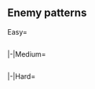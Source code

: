 ==Enemy patterns==
<!--
AUTOGENERATED, leave a comment on this subpage if you have found any issues (incorrect or missing info, non-optimal order, etc.)
-->
{{Section}}
<tabber>
Easy=
{{Event/Map|
{{Event/MapNode|1|Easy|x=649|y=94}}
{{Event/MapNode|A|Easy|x=638|y=212}}
{{Event/MapNode|B|Easy|x=630|y=298}}
{{Event/MapNode|C|Easy|x=587|y=221}}
{{Event/MapNode|D|Easy|x=588|y=139}}
{{Event/MapNode|E|Easy|x=564|y=282}}
{{Event/MapNode|F|Easy|x=534|y=116}}
{{Event/MapNode|G|Easy|x=521|y=189}}
{{Event/MapNode|H|Easy|x=458|y=222}}
{{Event/MapNode|I|Easy|x=510|y=273}}
{{Event/MapNode|J|Easy|x=360|y=295}}
{{Event/MapNode|K|Easy|x=290|y=235}}
{{Event/MapNode|L|Easy|x=234|y=230}}
{{Event/MapNode|M|Easy|x=220|y=175}}
{{Event/MapNode|N|Easy|x=145|y=110}}
}}
<div style="width:800px;max-height:400px;overflow:auto;">
{{NodeInfo|diff=Easy|name=深海東方艦隊 残存巡洋艦戦隊
|A
|Normal
|{{TooltipSimple|Line Ahead|30% (12353/40835)}}
|Heavy Cruiser Ri-Class/Flagship
|Light Cruiser Tsu-Class
|Destroyer Ro-Class/Late Model
|Destroyer Ro-Class
|Destroyer Ro-Class
|Destroyer Ro-Class
|-
|A
|Normal
|{{TooltipSimple|Line Ahead|15% (6256/40835)}}<br>{{TooltipSimple|Double Line|54% (22226/40835)}}
|Heavy Cruiser Ri-Class/Flagship
|Light Cruiser Ho-Class/Flagship
|Light Cruiser Tsu-Class
|Destroyer Ro-Class/Late Model
|Destroyer Ro-Class
|Destroyer Ro-Class
}}
{{NodeInfo|diff=Easy|name=東方紅海艦隊 ソマリア支隊
|B
|Normal
|{{TooltipSimple|Diamond|30% (11645/39215)}}
|Light Carrier Nu-Class/Flagship
|Light Cruiser Ho-Class/Flagship
|Destroyer Ro-Class/Late Model
|Destroyer Ro-Class
|Destroyer Ro-Class
|-
|B
|Normal
|{{TooltipSimple|Double Line|35% (13709/39215)}}<br>{{TooltipSimple|Diamond|35% (13861/39215)}}
|Light Carrier Nu-Class/Flagship
|Light Cruiser He-Class/Flagship
|Destroyer Ro-Class/Late Model
|Destroyer Ro-Class
|Destroyer Ro-Class
|Transport Ship Wa-Class
}}
{{NodeInfo|diff=Easy|name=深海紅海艦隊 火力打撃群
|C
|Normal
|{{TooltipSimple|Line Ahead|50% (19088/38260)}}<br>{{TooltipSimple|Double Line|25% (9636/38260)}}
|Battleship Ru-Class/Flagship
|Battleship Ru-Class/Flagship
|Destroyer Ro-Class/Late Model
|Destroyer Ro-Class
|Destroyer Ro-Class
|Destroyer Ro-Class
|-
|C
|Normal
|{{TooltipSimple|Line Ahead|25% (9536/38260)}}
|Battleship Ru-Class/Flagship
|Battleship Ru-Class/Flagship
|Battleship Ru-Class/Elite
|Destroyer Ro-Class/Late Model
|Destroyer Ro-Class
|Destroyer Ro-Class
}}
{{NodeInfo|diff=Easy|name=深海東方潜水艦隊 残存部隊
|D
|Normal
|{{TooltipSimple|Echelon|34% (31699/93695)}}<br>{{TooltipSimple|Line Abreast|25% (23521/93695)}}
|Submarine Yo-Class/Elite
|Submarine Ka-Class
|Submarine Ka-Class
|Submarine Ka-Class
|-
|D
|Normal
|{{TooltipSimple|Echelon|41% (38475/93695)}}
|Submarine Yo-Class/Elite
|Submarine Yo-Class/Elite
|Submarine Ka-Class
|Submarine Ka-Class
}}
{{NodeInfoEmpty|Easy|E}}
{{NodeInfoEmpty|Easy|F}}
{{NodeInfoEmpty|Easy|G}}
{{NodeInfoEmpty|Easy|H}}
{{NodeInfo|diff=Easy|name=深海紅海艦隊 ソマリア機動部隊群
|I
|Boss
|{{TooltipSimple|Cruising<br>Formation 3|84% (31748/37981)}}
|Aircraft Carrier Summer Demon
|Light Carrier Nu-Class/Elite
|Battleship Ru-Class/Flagship
|Heavy Cruiser Ne-Class
|Destroyer Ro-Class/Late Model
|Destroyer Ro-Class/Late Model
|Light Cruiser He-Class/Flagship
|Light Cruiser Tsu-Class
|Destroyer Ro-Class/Late Model
|Destroyer Ro-Class
|Destroyer Ro-Class
|Destroyer Ro-Class
|-
|I
|Boss
|{{TooltipSimple|Cruising<br>Formation 3|16% (6233/37981)}}<br>(Final)
|Aircraft Carrier Summer Demon
|Light Carrier Nu-Class/Kai Elite
|Battleship Ru-Class/Flagship
|Heavy Cruiser Ne-Class
|Destroyer Ro-Class/Late Model
|Destroyer Ro-Class/Late Model
|Light Cruiser He-Class/Flagship
|Light Cruiser Tsu-Class
|Destroyer Ro-Class/Late Model
|Destroyer Ro-Class/Late Model
|Destroyer Ro-Class
|Destroyer Ro-Class
}}
{{NodeInfo|diff=Easy|name=深海紅海配備 魚雷艇襲撃隊
|J
|Normal
|{{TooltipSimple|Echelon|11% (5980/54511)}}
|PT Imp Pack/III
|PT Imp Pack
|PT Imp Pack
|PT Imp Pack
|-
|J
|Normal
|{{TooltipSimple|Echelon|53% (28929/54511)}}
|PT Imp Pack/III
|PT Imp Pack
|PT Imp Pack
|PT Imp Pack
|PT Imp Pack
|-
|J
|Normal
|{{TooltipSimple|Echelon|36% (19602/54511)}}
|PT Imp Pack/III
|PT Imp Pack
|PT Imp Pack
|PT Imp Pack
|PT Imp Pack
|PT Imp Pack
}}
{{NodeInfo|diff=Easy|name=紅海方面 深海物資集積基地
|K
|Defense
|{{TooltipSimple|Diamond|30% (15868/53277)}}
|Supply Depot Summer Princess
|Airfield Princess/V
|Transport Ship Wa-Class
|Transport Ship Wa-Class
|Transport Ship Wa-Class
|Destroyer I-Class
|-
|K
|Defense
|{{TooltipSimple|Diamond|35% (18834/53277)}}
|Supply Depot Summer Princess
|Airfield Princess/VI
|Artillery Imp
|Transport Ship Wa-Class
|Transport Ship Wa-Class
|Transport Ship Wa-Class
|-
|K
|Defense
|{{TooltipSimple|Diamond|35% (18575/53277)}}
|Supply Depot Summer Princess
|Airfield Princess/V
|Airfield Princess/V
|Artillery Imp
|Transport Ship Wa-Class
|Transport Ship Wa-Class
}}
{{NodeInfo|diff=Easy|name=紅海方面 深海物資集積基地
|L
|Normal
|{{TooltipSimple|Diamond|40% (4860/12274)}}
|Supply Depot Summer Princess
|PT Imp Pack
|PT Imp Pack
|Transport Ship Wa-Class
|Transport Ship Wa-Class
|Destroyer I-Class
|-
|L
|Normal
|{{TooltipSimple|Diamond|35% (4327/12274)}}
|Supply Depot Summer Princess
|PT Imp Pack/III
|PT Imp Pack
|PT Imp Pack
|Transport Ship Wa-Class
|Transport Ship Wa-Class
|-
|L
|Normal
|{{TooltipSimple|Diamond|25% (3087/12274)}}
|Supply Depot Summer Princess
|Artillery Imp
|PT Imp Pack
|PT Imp Pack
|Transport Ship Wa-Class
|Transport Ship Wa-Class
}}
{{NodeInfo|diff=Easy|name=深海スエズ防衛 迎撃ライン
|M
|Normal
|{{TooltipSimple|Echelon|31% (13152/42698)}}
|Heavy Cruiser Ri-Class/Flagship
|Battleship Ru-Class/Elite
|Battleship Ru-Class/Elite
|PT Imp Pack/III
|PT Imp Pack
|PT Imp Pack
|-
|M
|Normal
|{{TooltipSimple|Echelon|38% (16044/42698)}}
|Heavy Cruiser Ri-Class/Flagship
|Battleship Ru-Class/Elite
|Battleship Ru-Class/Elite
|Light Cruiser Tsu-Class
|PT Imp Pack
|PT Imp Pack
|-
|M
|Normal
|{{TooltipSimple|Echelon|32% (13502/42698)}}
|Heavy Cruiser Ri-Class/Flagship
|Battleship Ru-Class/Elite
|Battleship Ru-Class/Elite
|Heavy Cruiser Ne-Class
|PT Imp Pack/II
|PT Imp Pack/II
}}
{{NodeInfo|diff=Easy|name=深海スエズ防衛 最終ライン
|N
|Boss
|{{TooltipSimple|Cruising<br>Formation 4|69% (23256/33538)}}
|French Battleship Princess
|Battleship Ru-Class/Flagship
|Battleship Ru-Class/Elite
|Light Carrier Nu-Class/Elite
|Destroyer Na-Class
|Destroyer Na-Class
|Destroyer Na-Class
|Destroyer Ha-Class/Late Model
|Destroyer Ro-Class
|Destroyer Ro-Class
|Destroyer Ro-Class
|Destroyer Ro-Class
|-
|N
|Boss
|{{TooltipSimple|Cruising<br>Formation 4|31% (10282/33538)}}<br>(Final)
|French Battleship Princess/Damaged
|Battleship Ru-Class/Flagship
|Battleship Ru-Class/Flagship
|Light Carrier Nu-Class/Elite
|Destroyer Na-Class
|Destroyer Na-Class
|Destroyer Na-Class
|Destroyer Ha-Class/Late Model
|Destroyer Ha-Class/Late Model
|Destroyer Ro-Class
|Destroyer Ro-Class
|Destroyer Ro-Class
}}
</div> <!-- overflow -->
|-|Medium=
{{Event/Map|
{{Event/MapNode|1|Medium|x=649|y=94}}
{{Event/MapNode|A|Medium|x=638|y=212}}
{{Event/MapNode|B|Medium|x=630|y=298}}
{{Event/MapNode|C|Medium|x=587|y=221}}
{{Event/MapNode|D|Medium|x=588|y=139}}
{{Event/MapNode|E|Medium|x=564|y=282}}
{{Event/MapNode|F|Medium|x=534|y=116}}
{{Event/MapNode|G|Medium|x=521|y=189}}
{{Event/MapNode|H|Medium|x=458|y=222}}
{{Event/MapNode|I|Medium|x=510|y=273}}
{{Event/MapNode|J|Medium|x=360|y=295}}
{{Event/MapNode|K|Medium|x=290|y=235}}
{{Event/MapNode|L|Medium|x=234|y=230}}
{{Event/MapNode|M|Medium|x=220|y=175}}
{{Event/MapNode|N|Medium|x=145|y=110}}
}}
<div style="width:800px;max-height:400px;overflow:auto;">
{{NodeInfo|diff=Medium|name=深海東方艦隊 残存巡洋艦戦隊
|A
|Normal
|{{TooltipSimple|Line Ahead|29% (3525/12150)}}
|Heavy Cruiser Ri-Class/Flagship
|Light Cruiser Ho-Class/Flagship
|Light Cruiser Tsu-Class
|Destroyer Ro-Class/Late Model
|Destroyer Ro-Class
|Destroyer Ro-Class
|-
|A
|Normal
|{{TooltipSimple|Line Ahead|25% (3048/12150)}}<br>{{TooltipSimple|Double Line|46% (5577/12150)}}
|Heavy Cruiser Ri-Class/Flagship
|Light Cruiser Ho-Class/Flagship
|Light Cruiser Tsu-Class/Elite
|Destroyer Ro-Class/Late Model
|Destroyer Ro-Class
|Destroyer Ro-Class
}}
{{NodeInfo|diff=Medium|name=東方紅海艦隊 ソマリア支隊
|B
|Normal
|{{TooltipSimple|Diamond|30% (3451/11663)}}
|Light Carrier Nu-Class/Flagship
|Light Cruiser He-Class/Flagship
|Destroyer Ro-Class/Late Model
|Destroyer Ro-Class
|Destroyer Ro-Class
|Transport Ship Wa-Class/Elite
|-
|B
|Normal
|{{TooltipSimple|Double Line|35% (4126/11663)}}<br>{{TooltipSimple|Diamond|35% (4086/11663)}}
|Light Carrier Nu-Class/Kai Flagship
|Light Cruiser He-Class/Flagship
|Destroyer Ro-Class/Late Model
|Destroyer Ro-Class
|Destroyer Ro-Class
|Transport Ship Wa-Class/Elite
}}
{{NodeInfo|diff=Medium|name=深海紅海艦隊 火力打撃群
|C
|Normal
|{{TooltipSimple|Line Ahead|50% (5451/11010)}}<br>{{TooltipSimple|Double Line|25% (2706/11010)}}
|Battleship Ru-Class/Flagship
|Battleship Ru-Class/Flagship
|Battleship Ru-Class/Elite
|Destroyer Ro-Class/Late Model
|Destroyer Ro-Class
|Destroyer Ro-Class
|-
|C
|Normal
|{{TooltipSimple|Line Ahead|26% (2853/11010)}}
|Battleship Ru-Class/Flagship
|Battleship Ru-Class/Flagship
|Battleship Ru-Class/Elite
|Battleship Ru-Class/Elite
|Destroyer Ro-Class/Late Model
|Destroyer Ro-Class/Late Model
}}
{{NodeInfo|diff=Medium|name=深海東方潜水艦隊 残存部隊
|D
|Normal
|{{TooltipSimple|Echelon|30% (9067/30191)}}<br>{{TooltipSimple|Line Abreast|23% (6904/30191)}}
|Submarine Yo-Class/Elite
|Submarine Yo-Class/Elite
|Submarine Ka-Class
|Submarine Ka-Class
|-
|D
|Normal
|{{TooltipSimple|Echelon|47% (14220/30191)}}
|Submarine Yo-Class/Elite
|Submarine Yo-Class/Elite
|Submarine Ka-Class/Elite
|Submarine Ka-Class
}}
{{NodeInfoEmpty|Medium|E}}
{{NodeInfoEmpty|Medium|F}}
{{NodeInfoEmpty|Medium|G}}
{{NodeInfoEmpty|Medium|H}}
{{NodeInfo|diff=Medium|name=深海紅海艦隊 ソマリア機動部隊群
|I
|Boss
|{{TooltipSimple|Cruising<br>Formation 3|74% (6113/8220)}}
|Aircraft Carrier Summer Demon
|Light Carrier Nu-Class/Kai Elite
|Light Carrier Nu-Class/Kai Elite
|Battleship Ru-Class/Flagship
|Heavy Cruiser Ne-Class
|Heavy Cruiser Ne-Class
|Light Cruiser He-Class/Flagship
|Light Cruiser Tsu-Class
|Destroyer Ro-Class/Late Model
|Destroyer Ro-Class/Late Model
|Destroyer Ro-Class
|Destroyer Ro-Class
|-
|I
|Boss
|{{TooltipSimple|Cruising<br>Formation 3|26% (2107/8220)}}<br>(Final)
|Aircraft Carrier Summer Demon
|Light Carrier Nu-Class/Kai Elite
|Light Carrier Nu-Class/Kai Elite
|Battleship Ta-Class/Flagship
|Heavy Cruiser Ne-Class
|Heavy Cruiser Ne-Class
|Light Cruiser He-Class/Flagship
|Light Cruiser Tsu-Class
|Destroyer Ha-Class/Late Model
|Destroyer Ha-Class/Late Model
|Destroyer Ro-Class
|Destroyer Ro-Class
}}
{{NodeInfo|diff=Medium|name=深海紅海配備 魚雷艇襲撃隊
|J
|Normal
|{{TooltipSimple|Echelon|7% (1380/20665)}}
|PT Imp Pack/III
|PT Imp Pack
|PT Imp Pack
|PT Imp Pack
|PT Imp Pack
|PT Imp Pack
|-
|J
|Normal
|{{TooltipSimple|Echelon|49% (10155/20665)}}
|PT Imp Pack/III
|PT Imp Pack/III
|PT Imp Pack
|PT Imp Pack
|PT Imp Pack
|PT Imp Pack
|-
|J
|Normal
|{{TooltipSimple|Echelon|44% (9130/20665)}}
|PT Imp Pack/IV
|PT Imp Pack/III
|PT Imp Pack/III
|PT Imp Pack
|PT Imp Pack
|PT Imp Pack
}}
{{NodeInfo|diff=Medium|name=紅海方面 深海物資集積基地
|K
|Defense
|{{TooltipSimple|Diamond|30% (5942/19856)}}
|Supply Depot Summer Princess
|Airfield Princess/VI
|Artillery Imp
|Transport Ship Wa-Class/Elite
|Transport Ship Wa-Class/Elite
|Transport Ship Wa-Class/Elite
|-
|K
|Defense
|{{TooltipSimple|Diamond|35% (7018/19856)}}
|Supply Depot Summer Princess
|Airfield Princess/VI
|Airfield Princess/V
|Artillery Imp
|Transport Ship Wa-Class/Elite
|Transport Ship Wa-Class/Elite
|-
|K
|Defense
|{{TooltipSimple|Diamond|35% (6896/19856)}}
|Supply Depot Summer Princess
|Airfield Princess/V
|Airfield Princess/V
|Transport Ship Wa-Class/Elite
|Transport Ship Wa-Class/Elite
|Transport Ship Wa-Class/Elite
}}
{{NodeInfo|diff=Medium|name=紅海方面 深海物資集積基地
|L
|Normal
|{{TooltipSimple|Diamond|35% (516/1485)}}
|Supply Depot Summer Princess
|PT Imp Pack/III
|PT Imp Pack/II
|PT Imp Pack/II
|Transport Ship Wa-Class/Elite
|Transport Ship Wa-Class/Elite
|-
|L
|Normal
|{{TooltipSimple|Diamond|30% (441/1485)}}
|Supply Depot Summer Princess
|Artillery Imp
|PT Imp Pack/III
|PT Imp Pack/III
|Transport Ship Wa-Class/Elite
|Transport Ship Wa-Class/Elite
|-
|L
|Normal
|{{TooltipSimple|Diamond|36% (528/1485)}}
|Supply Depot Summer Princess
|PT Imp Pack/II
|PT Imp Pack/II
|Transport Ship Wa-Class/Elite
|Transport Ship Wa-Class/Elite
|Transport Ship Wa-Class/Elite
}}
{{NodeInfo|diff=Medium|name=深海スエズ防衛 迎撃ライン
|M
|Normal
|{{TooltipSimple|Line Ahead|29% (5237/18188)}}
|Heavy Cruiser Ri-Class/Flagship
|Battleship Ru-Class/Elite
|Battleship Ru-Class/Elite
|Light Cruiser Tsu-Class
|PT Imp Pack/II
|PT Imp Pack/II
|-
|M
|Normal
|{{TooltipSimple|Line Ahead|35% (6440/18188)}}
|Heavy Cruiser Ri-Class/Flagship
|Battleship Ru-Class/Elite
|Battleship Ru-Class/Elite
|Heavy Cruiser Ne-Class
|PT Imp Pack/III
|PT Imp Pack/III
|-
|M
|Normal
|{{TooltipSimple|Line Ahead|36% (6511/18188)}}
|Heavy Cruiser Ri-Class/Kai Flagship
|Battleship Ru-Class/Elite
|Battleship Ru-Class/Elite
|Heavy Cruiser Ne-Class
|PT Imp Pack/III
|PT Imp Pack/III
}}
{{NodeInfo|diff=Medium|name=深海スエズ防衛 最終ライン
|N
|Boss
|{{TooltipSimple|Cruising<br>Formation 4|67% (8328/12445)}}
|French Battleship Princess/II
|Battleship Ru-Class/Flagship
|Battleship Ru-Class/Flagship
|Light Carrier Nu-Class/Kai Elite
|Destroyer Na-Class/Elite
|Destroyer Na-Class/Elite
|Destroyer Na-Class/Elite
|Light Cruiser Tsu-Class
|Destroyer Ha-Class/Late Model
|Destroyer Ro-Class
|Destroyer Ro-Class
|Destroyer Ro-Class
|-
|N
|Boss
|{{TooltipSimple|Cruising<br>Formation 4|33% (4117/12445)}}<br>(Final)
|French Battleship Princess/Damaged II
|Battleship Ru-Class/Flagship
|Battleship Ru-Class/Flagship
|Standard Carrier Wo-Class/Flagship IV
|Destroyer Na-Class/Elite
|Destroyer Na-Class/Elite
|Destroyer Na-Class/Elite
|Light Cruiser Tsu-Class
|Destroyer Ha-Class/Late Model
|Destroyer Ha-Class/Late Model
|Destroyer Ro-Class
|Destroyer Ro-Class
}}
</div> <!-- overflow -->
|-|Hard=
{{Event/Map|
{{Event/MapNode|1|Hard|x=649|y=94}}
{{Event/MapNode|A|Hard|x=638|y=212}}
{{Event/MapNode|B|Hard|x=630|y=298}}
{{Event/MapNode|C|Hard|x=587|y=221}}
{{Event/MapNode|D|Hard|x=588|y=139}}
{{Event/MapNode|E|Hard|x=564|y=282}}
{{Event/MapNode|F|Hard|x=534|y=116}}
{{Event/MapNode|G|Hard|x=521|y=189}}
{{Event/MapNode|H|Hard|x=458|y=222}}
{{Event/MapNode|I|Hard|x=510|y=273}}
{{Event/MapNode|J|Hard|x=360|y=295}}
{{Event/MapNode|K|Hard|x=290|y=235}}
{{Event/MapNode|L|Hard|x=234|y=230}}
{{Event/MapNode|M|Hard|x=220|y=175}}
{{Event/MapNode|N|Hard|x=145|y=110}}
}}
<div style="width:800px;max-height:400px;overflow:auto;">
{{NodeInfo|diff=Hard|name=深海東方艦隊 残存巡洋艦戦隊
|A
|Normal
|{{TooltipSimple|Line Ahead|30% (9178/30338)}}
|Heavy Cruiser Ri-Class/Flagship
|Light Cruiser Ho-Class/Flagship
|Light Cruiser Tsu-Class/Elite
|Destroyer Ro-Class/Late Model
|Destroyer Ro-Class/Late Model
|Destroyer Ro-Class/Late Model
|-
|A
|Normal
|{{TooltipSimple|Line Ahead|35% (10579/30338)}}<br>{{TooltipSimple|Double Line|35% (10581/30338)}}
|Heavy Cruiser Ri-Class/Flagship
|Light Cruiser He-Class/Flagship
|Light Cruiser Tsu-Class/Elite
|Destroyer Ro-Class/Late Model
|Destroyer Ro-Class/Late Model
|Destroyer Ro-Class/Late Model
}}
{{NodeInfo|diff=Hard|name=東方紅海艦隊 ソマリア支隊
|B
|Normal
|{{TooltipSimple|Diamond|30% (8707/29032)}}
|Light Carrier Nu-Class/Kai Flagship
|Light Cruiser He-Class/Flagship
|Destroyer Ro-Class/Late Model
|Destroyer Ro-Class/Late Model
|Destroyer Ro-Class/Late Model
|Transport Ship Wa-Class/Flagship
|-
|B
|Normal
|{{TooltipSimple|Double Line|35% (10263/29032)}}<br>{{TooltipSimple|Diamond|35% (10062/29032)}}
|Light Carrier Nu-Class/Kai Flagship
|Light Carrier Nu-Class/Kai Flagship
|Light Cruiser He-Class/Flagship
|Destroyer Ro-Class/Late Model
|Destroyer Ro-Class/Late Model
|Transport Ship Wa-Class/Flagship
}}
{{NodeInfo|diff=Hard|name=深海紅海艦隊 火力打撃群
|C
|Normal
|{{TooltipSimple|Line Ahead|50% (12721/25393)}}<br>{{TooltipSimple|Double Line|25% (6314/25393)}}
|Battleship Ru-Class/Flagship
|Battleship Ru-Class/Flagship
|Battleship Ru-Class/Flagship
|Battleship Ru-Class/Flagship
|Destroyer Ro-Class/Late Model
|Destroyer Ro-Class/Late Model
|-
|C
|Normal
|{{TooltipSimple|Line Ahead|25% (6358/25393)}}
|Battleship Ta-Class/Flagship
|Battleship Ta-Class/Flagship
|Battleship Ru-Class/Flagship
|Battleship Ru-Class/Flagship
|Destroyer Ro-Class/Late Model
|Destroyer Ro-Class/Late Model
}}
{{NodeInfo|diff=Hard|name=深海東方潜水艦隊 残存部隊
|D
|Normal
|{{TooltipSimple|Echelon|27% (22747/83651)}}<br>{{TooltipSimple|Line Abreast|20% (16949/83651)}}
|Submarine Yo-Class/Flagship
|Submarine Yo-Class/Elite
|Submarine Ka-Class/Elite
|Submarine Ka-Class/Elite
|-
|D
|Normal
|{{TooltipSimple|Echelon|53% (43955/83651)}}
|Submarine Yo-Class/Flagship
|Submarine Yo-Class/Flagship
|Submarine Ka-Class/Elite
|Submarine Ka-Class/Elite
}}
{{NodeInfoEmpty|Hard|E}}
{{NodeInfoEmpty|Hard|F}}
{{NodeInfoEmpty|Hard|G}}
{{NodeInfoEmpty|Hard|H}}
{{NodeInfo|diff=Hard|name=深海紅海艦隊 ソマリア機動部隊群
|I
|Boss
|{{TooltipSimple|Cruising<br>Formation 3|70% (13264/18976)}}
|Aircraft Carrier Summer Demon
|Light Carrier Nu-Class/Kai Flagship
|Battleship Ru-Class/Flagship
|Battleship Ru-Class/Flagship
|Heavy Cruiser Ne-Class/Elite
|Heavy Cruiser Ne-Class/Elite
|Light Cruiser He-Class/Flagship
|Light Cruiser Tsu-Class/Elite
|Destroyer Ro-Class/Late Model
|Destroyer Ro-Class/Late Model
|Destroyer Ro-Class/Late Model
|Destroyer Ro-Class/Late Model
|-
|I
|Boss
|{{TooltipSimple|Cruising<br>Formation 3|30% (5712/18976)}}<br>(Final)
|Aircraft Carrier Summer Demon
|Light Carrier Nu-Class/Kai Flagship
|Light Carrier Nu-Class/Kai Flagship
|Battleship Ta-Class/Flagship
|Heavy Cruiser Ne-Class/Elite
|Heavy Cruiser Ne-Class/Elite
|Light Cruiser He-Class/Flagship
|Light Cruiser Tsu-Class/Elite
|Destroyer Ha-Class/Late Model
|Destroyer Ha-Class/Late Model
|Destroyer Ro-Class/Late Model
|Destroyer Ro-Class/Late Model
}}
{{NodeInfo|diff=Hard|name=深海紅海配備 魚雷艇襲撃隊
|J
|Normal
|{{TooltipSimple|Echelon|6% (3050/54257)}}
|PT Imp Pack/III
|PT Imp Pack/III
|PT Imp Pack/II
|PT Imp Pack/II
|PT Imp Pack/II
|PT Imp Pack/II
|-
|J
|Normal
|{{TooltipSimple|Echelon|42% (22634/54257)}}
|PT Imp Pack/IV
|PT Imp Pack/III
|PT Imp Pack/III
|PT Imp Pack/II
|PT Imp Pack/II
|PT Imp Pack/II
|-
|J
|Normal
|{{TooltipSimple|Echelon|53% (28573/54257)}}
|PT Imp Pack/IV
|PT Imp Pack/IV
|PT Imp Pack/III
|PT Imp Pack/III
|PT Imp Pack/II
|PT Imp Pack/II
}}
{{NodeInfo|diff=Hard|name=紅海方面 深海物資集積基地
|K
|Defense
|{{TooltipSimple|Diamond|35% (18183/51598)}}
|Supply Depot Summer Princess/II
|Airfield Princess/VII
|Airfield Princess/VI
|Artillery Imp
|Artillery Imp
|Transport Ship Wa-Class/Flagship
|-
|K
|Defense
|{{TooltipSimple|Diamond|35% (18161/51598)}}
|Supply Depot Summer Princess/II
|Airfield Princess/VI
|Airfield Princess/VI
|Artillery Imp
|Transport Ship Wa-Class/Flagship
|Transport Ship Wa-Class/Flagship
|-
|K
|Defense
|{{TooltipSimple|Diamond|30% (15254/51598)}}
|Supply Depot Summer Princess/II
|Airfield Princess/VI
|Airfield Princess/V
|Transport Ship Wa-Class/Flagship
|Transport Ship Wa-Class/Flagship
|Transport Ship Wa-Class/Flagship
}}
{{NodeInfo|diff=Hard|name=紅海方面 深海物資集積基地
|L
|Normal
|{{TooltipSimple|Diamond|35% (418/1202)}}
|Supply Depot Summer Princess/II
|Artillery Imp
|Artillery Imp
|PT Imp Pack/IV
|PT Imp Pack/IV
|Transport Ship Wa-Class/Flagship
|-
|L
|Normal
|{{TooltipSimple|Diamond|36% (429/1202)}}
|Supply Depot Summer Princess/II
|Artillery Imp
|PT Imp Pack/IV
|PT Imp Pack/IV
|Transport Ship Wa-Class/Flagship
|Transport Ship Wa-Class/Flagship
|-
|L
|Normal
|{{TooltipSimple|Diamond|30% (355/1202)}}
|Supply Depot Summer Princess/II
|PT Imp Pack/IV
|PT Imp Pack/IV
|Transport Ship Wa-Class/Flagship
|Transport Ship Wa-Class/Flagship
|Transport Ship Wa-Class/Flagship
}}
{{NodeInfo|diff=Hard|name=深海スエズ防衛 迎撃ライン
|M
|Normal
|{{TooltipSimple|Line Ahead|25% (12136/48954)}}
|Heavy Cruiser Ri-Class/Kai Flagship
|Battleship Ru-Class/Flagship
|Battleship Ru-Class/Flagship
|Light Cruiser Tsu-Class/Elite
|PT Imp Pack/III
|PT Imp Pack/III
|-
|M
|Normal
|{{TooltipSimple|Line Ahead|30% (14705/48954)}}
|Heavy Cruiser Ri-Class/Kai Flagship
|Battleship Ru-Class/Flagship
|Battleship Ru-Class/Flagship
|Heavy Cruiser Ne-Class/Elite
|PT Imp Pack/III
|PT Imp Pack/III
|-
|M
|Normal
|{{TooltipSimple|Line Ahead|45% (22113/48954)}}
|Heavy Cruiser Ri-Class/Kai Flagship
|Battleship Ru-Class/Flagship
|Battleship Ru-Class/Flagship
|Heavy Cruiser Ne-Class/Elite
|PT Imp Pack/IV
|PT Imp Pack/IV
}}
{{NodeInfo|diff=Hard|name=深海スエズ防衛 最終ライン
|N
|Boss
|{{TooltipSimple|Cruising<br>Formation 4|57% (19864/35006)}}
|French Battleship Princess/III
|Battleship Ru-Class/Flagship
|Battleship Ru-Class/Flagship
|Light Carrier Nu-Class/Kai Flagship
|Destroyer Na-Class/Flagship
|Destroyer Na-Class/Flagship
|Destroyer Na-Class/Flagship
|Light Cruiser Tsu-Class/Elite
|Destroyer Ha-Class/Late Model
|Destroyer Ha-Class/Late Model
|Destroyer Ro-Class/Late Model
|Destroyer Ro-Class/Late Model
|-
|N
|Boss
|{{TooltipSimple|Cruising<br>Formation 4|43% (15142/35006)}}<br>(Final)
|French Battleship Princess/Damaged III
|Battleship Ta-Class/Flagship
|Battleship Ta-Class/Flagship
|Standard Carrier Wo-Class/Kai Flagship IV
|Destroyer Na-Class/Flagship
|Destroyer Na-Class/Flagship
|Destroyer Na-Class/Flagship
|Light Cruiser Tsu-Class/Elite
|Light Cruiser Tsu-Class/Elite
|Destroyer Ha-Class/Late Model
|Destroyer Ha-Class/Late Model
|Destroyer Ha-Class/Late Model
}}
</div> <!-- overflow -->
</tabber>
{{SectionEnd}}